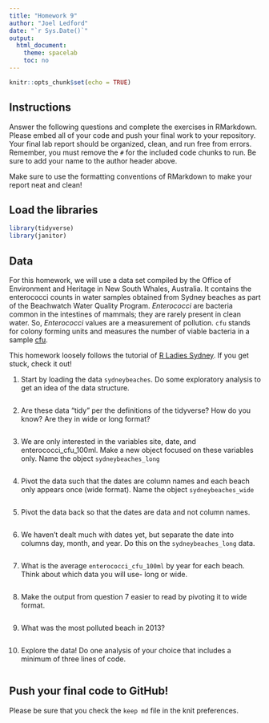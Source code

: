 ```yaml
---
title: "Homework 9"
author: "Joel Ledford"
date: "`r Sys.Date()`"
output:
  html_document:
    theme: spacelab
    toc: no
---
```


```r
knitr::opts_chunk$set(echo = TRUE)
```

## Instructions
Answer the following questions and complete the exercises in RMarkdown. Please embed all of your code and push your final work to your repository. Your final lab report should be organized, clean, and run free from errors. Remember, you must remove the `#` for the included code chunks to run. Be sure to add your name to the author header above.  

Make sure to use the formatting conventions of RMarkdown to make your report neat and clean!  

## Load the libraries
```r
library(tidyverse)
library(janitor)
``` 

## Data
For this homework, we will use a data set compiled by the Office of Environment and Heritage in New South Whales, Australia. It contains the enterococci counts in water samples obtained from Sydney beaches as part of the Beachwatch Water Quality Program. _Enterococci_ are bacteria common in the intestines of mammals; they are rarely present in clean water. So, _Enterococci_ values are a measurement of pollution. `cfu` stands for colony forming units and measures the number of viable bacteria in a sample [cfu](https://en.wikipedia.org/wiki/Colony-forming_unit).   

This homework loosely follows the tutorial of [R Ladies Sydney](https://rladiessydney.org/). If you get stuck, check it out!  

1. Start by loading the data `sydneybeaches`. Do some exploratory analysis to get an idea of the data structure.
```r

```

2. Are these data "tidy" per the definitions of the tidyverse? How do you know? Are they in wide or long format?
```r

```

3. We are only interested in the variables site, date, and enterococci_cfu_100ml. Make a new object focused on these variables only. Name the object `sydneybeaches_long`
```r

```

4. Pivot the data such that the dates are column names and each beach only appears once (wide format). Name the object `sydneybeaches_wide`
```r

```

5. Pivot the data back so that the dates are data and not column names.
```r

```

6. We haven't dealt much with dates yet, but separate the date into columns day, month, and year. Do this on the `sydneybeaches_long` data.
```r

```

7. What is the average `enterococci_cfu_100ml` by year for each beach. Think about which data you will use- long or wide.
```r

```

8. Make the output from question 7 easier to read by pivoting it to wide format.
```r

```

9. What was the most polluted beach in 2013?
```r

```

10. Explore the data! Do one analysis of your choice that includes a minimum of three lines of code.  
```r

```

## Push your final code to GitHub!
Please be sure that you check the `keep md` file in the knit preferences.   